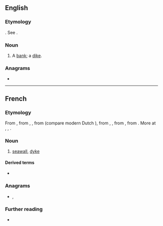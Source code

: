 {{also|digué}}
==English==

===Etymology===
{{etyl|fr|en}}. See {{m|en|dike}}.

===Noun===
{{en-noun}}

# {{lb|en|obsolete}} A [[bank]]; a [[dike]].
#: {{rfquotek|Sir W. Temple}}

{{Webster 1913}}

===Anagrams===
* {{anagrams|en|guide|iudge}}

----

==French==

===Etymology===
From {{etyl|frm|fr}} {{m|frm|digue}}, from {{etyl|fro|fr}} {{m|fro|dike}}, {{m|fro|diic}}, from {{etyl|dum|fr}} {{m|dum|dijc}} (compare modern Dutch {{m|nl|dijk}}), from {{etyl|odt|fr}} {{m|odt|diic}}, {{m|odt|dīc}}, from {{etyl|gem-pro|fr}} {{m|gem-pro|*dīkaz||pool}}, from {{etyl|ine-pro|fr}} {{m|ine-pro|*dʰeygʷ-||to stick, stab, pierce, dig}}. More at {{l|en|dig}}, {{l|en|dike}}, {{l|en|ditch}}.

===Noun===
{{fr-noun|f}}

# [[seawall]], [[dyke]]

====Derived terms====
* {{l|fr|endiguer}}

===Anagrams===
* {{l|fr|guide}}, {{l|fr|guidé}}

===Further reading===
* {{R:TLFi}}